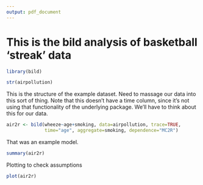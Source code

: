 ```yaml
---
output: pdf_document
---
```


# This is the bild analysis of basketball 'streak' data

```R
library(bild)
```

```R
str(airpollution)
```

This is the structure of the example dataset.  Need to massage our data into this sort of thing.  Note that this doesn't have a time column, since it's not using that functionality of the underlying package.  We'll have to think about this for our data.

```R
air2r <- bild(wheeze~age+smoking, data=airpollution, trace=TRUE, 
              time="age", aggregate=smoking, dependence="MC2R")
```

That was an example model.  

```R
summary(air2r)
```

Plotting to check assumptions

```R
plot(air2r)
```

